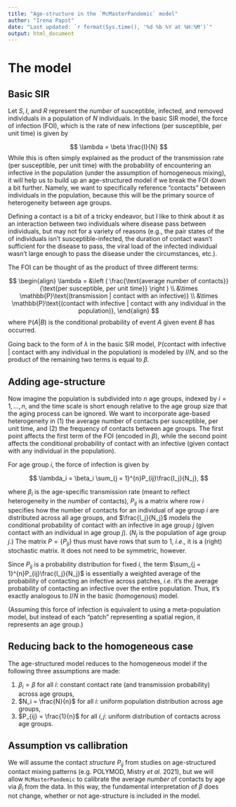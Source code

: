 ```yaml
---
title: "Age-structure in the `McMasterPandemic` model"
author: "Irena Papst"
date: "Last updated: `r format(Sys.time(), '%d %b %Y at %H:%M')`"
output: html_document
---
```


# The model

## Basic SIR

Let $S, I,$ and $R$ represent the *number* of susceptible, infected, and removed individuals in a population of $N$ individuals. In the basic SIR model, the force of infection (FOI), which is the rate of new infections (per susceptible, per unit time) is given by 

$$
\lambda = \beta \frac{I}{N}
$$
While this is often simply explained as the product of the transmission rate (per susceptible, per unit time) with the probability of encountering an infective in the population (under the assumption of homogeneous mixing), it will help us to build up an age-structured model if we break the FOI down a bit further. Namely, we want to specifically reference "contacts" between individuals in the population, because this will be the primary source of heterogeneity between age groups.

Defining a contact is a bit of a tricky endeavor, but I like to think about it as an interaction between two individuals where disease \emph{could} pass between individuals, but may not for a variety of reasons (e.g., the pair states of the of individuals isn't susceptible-infected, the duration of contact wasn't sufficient for the disease to pass, the viral load of the infected individual wasn't large enough to pass the disease under the circumstances, etc.).

The FOI can be thought of as the product of three different terms:

$$
\begin{align}
\lambda = &\left ( \frac{\text{average number of contacts}}{\text{per susceptible, per unit time}} \right ) \\
&\times \mathbb{P}\text{(transmission | contact with an infective)} \\
&\times \mathbb{P}\text{(contact with infective | contact with any individual in the population)},
\end{align}
$$
where $\mathbb{P}(A | B)$ is the conditional probability of event $A$ given event $B$ has occurred.

Going back to the form of $\lambda$ in the basic SIR model, $\mathbb{P}\text{(contact with infective | contact with any individual in the population)}$ is modeled by $I/N$, and so the product of the remaining two terms is equal to $\beta$.

## Adding age-structure

Now imagine the population is subdivided into $n$ age groups, indexed by $i = 1, ..., n$, and the time scale is short enough relative to the age group size that the aging process can be ignored. We want to incorporate age-based heterogeneity in (1) the average number of contacts per susceptible, per unit time, and (2) the frequency of contacts between age groups. The first point affects the first term of the FOI (encoded in $\beta$), while the second point affects the conditional probability of contact with an infective (given contact with any individual in the population).

For age group $i$, the force of infection is given by

$$
\lambda_i = \beta_i \sum_{j = 1}^{n}P_{ij}\frac{I_j}{N_j},
$$

where $\beta_i$ is the age-specific transmission rate (meant to reflect heterogeneity in the *number* of contacts), $P_{ij}$ is a matrix where row $i$ specifies how the number of contacts for an individual of age group $i$ are distributed across all age groups, and $\frac{I_j}{N_j}$ models the conditional probability of contact with an infective in age group $j$ (given contact with an individual in age group $j$). ($N_j$ is the population of age group $j$.) The matrix $P = \{ P_{ij} \}$ thus must have rows that sum to 1, *i.e.,* it is a (right) stochastic matrix. It does not need to be symmetric, however.

Since $P_{ij}$ is a probability distribution for fixed $i$, the term $\sum_{j = 1}^{n}P_{ij}\frac{I_j}{N_j}$ is essentially a weighted average of the probability of contacting an infective across patches, *i.e.* it's the average probability of contacting an infective over the entire population. Thus, it's exactly analogous to $I/N$ in the basic (homogenous) model.

(Assuming this force of infection is equivalent to using a meta-population model, but instead of each "patch" representing a spatial region, it represents an age group.)

## Reducing back to the homogeneous case

The age-structured model reduces to the homogeneous model if the following three assumptions are made:

1. $\beta_i = \beta$ for all $i$: constant contact rate (and transmission probability) across age groups,
1. $N_i = \frac{N}{n}$ for all $i$: uniform population distribution across age groups,
1. $P_{ij} = \frac{1}{n}$ for all $i,j$: uniform distribution of contacts across age groups. 

## Assumption vs callibration

We will assume the contact *structure* $P_{ij}$ from studies on age-structured contact mixing patterns (e.g. POLYMOD, Mistry *et al.* 2021), but we will allow `McMasterPandemic` to calibrate the average *number* of contacts by age via $\beta_i$ from the data. In this way, the fundamental interpretation of $\beta$ does not change, whether or not age-structure is included in the model.
